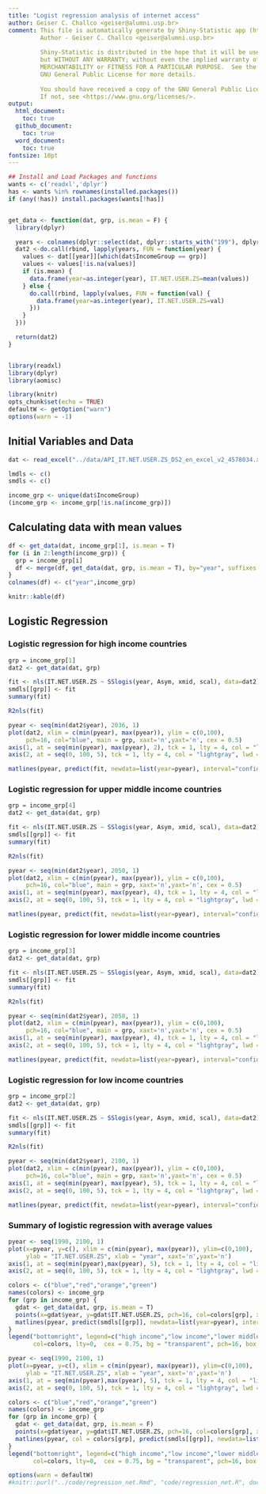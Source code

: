 ```yaml
---
title: "Logist regression analysis of internet access"
author: Geiser C. Challco <geiser@alumni.usp.br>
comment: This file is automatically generate by Shiny-Statistic app (https://statistic.geiser.tech/)
         Author - Geiser C. Challco <geiser@alumni.usp.br>
         
         Shiny-Statistic is distributed in the hope that it will be useful,
         but WITHOUT ANY WARRANTY; without even the implied warranty of
         MERCHANTABILITY or FITNESS FOR A PARTICULAR PURPOSE.  See the
         GNU General Public License for more details.
         
         You should have received a copy of the GNU General Public License.
         If not, see <https://www.gnu.org/licenses/>.
output:
  html_document:
    toc: true
  github_document:
    toc: true
  word_document:
    toc: true
fontsize: 10pt
---
```


```r
## Install and Load Packages and functions
wants <- c('readxl','dplyr')
has <- wants %in% rownames(installed.packages())
if (any(!has)) install.packages(wants[!has])


get_data <- function(dat, grp, is.mean = F) {
  library(dplyr)

  years <- colnames(dplyr::select(dat, dplyr::starts_with("199"), dplyr::starts_with("20")))
  dat2 <-do.call(rbind, lapply(years, FUN = function(year) {
    values <- dat[[year]][which(dat$IncomeGroup == grp)]
    values <- values[!is.na(values)]
    if (is.mean) {
      data.frame(year=as.integer(year), IT.NET.USER.ZS=mean(values))
    } else {
      do.call(rbind, lapply(values, FUN = function(val) {
        data.frame(year=as.integer(year), IT.NET.USER.ZS=val)
      }))
    }
  }))

  return(dat2)
}


library(readxl)
library(dplyr)
library(aomisc)
```

```r
library(knitr)
opts_chunk$set(echo = TRUE)
defaultW <- getOption("warn")
options(warn = -1)
```

## Initial Variables and Data


```r
dat <- read_excel("../data/API_IT.NET.USER.ZS_DS2_en_excel_v2_4578034.xlsx", sheet = "Data")

lmdls <- c()
smdls <- c()

income_grp <- unique(dat$IncomeGroup)
(income_grp <- income_grp[!is.na(income_grp)])
```

## Calculating data with mean values

```r
df <- get_data(dat, income_grp[1], is.mean = T)
for (i in 2:length(income_grp)) {
  grp = income_grp[i]
  df <- merge(df, get_data(dat, grp, is.mean = T), by="year", suffixes = c(income_grp[i-1], grp))
}
colnames(df) <- c("year",income_grp)

knitr::kable(df)
```

## Logistic Regression

### Logistic regression for high income countries

```r
grp = income_grp[1]
dat2 <- get_data(dat, grp)

fit <- nls(IT.NET.USER.ZS ~ SSlogis(year, Asym, xmid, scal), data=dat2)
smdls[[grp]] <- fit
summary(fit)
```

```r
R2nls(fit)
```

```r
pyear <- seq(min(dat2$year), 2036, 1)
plot(dat2, xlim = c(min(pyear), max(pyear)), ylim = c(0,100),
     pch=16, col="blue", main = grp, xaxt='n',yaxt='n', cex = 0.5)
axis(1, at = seq(min(pyear), max(pyear), 2), tck = 1, lty = 4, col = "lightgray", lwd = 0.75)
axis(2, at = seq(0, 100, 5), tck = 1, lty = 4, col = "lightgray", lwd = 0.75)

matlines(pyear, predict(fit, newdata=list(year=pyear), interval="confidence"), lwd=1.25)
```


### Logistic regression for upper middle income countries

```r
grp = income_grp[4]
dat2 <- get_data(dat, grp)

fit <- nls(IT.NET.USER.ZS ~ SSlogis(year, Asym, xmid, scal), data=dat2)
smdls[[grp]] <- fit
summary(fit)
```

```r
R2nls(fit)
```

```r
pyear <- seq(min(dat2$year), 2050, 1)
plot(dat2, xlim = c(min(pyear), max(pyear)), ylim = c(0,100),
     pch=16, col="blue", main = grp, xaxt='n',yaxt='n', cex = 0.5)
axis(1, at = seq(min(pyear), max(pyear), 4), tck = 1, lty = 4, col = "lightgray", lwd = 0.75)
axis(2, at = seq(0, 100, 5), tck = 1, lty = 4, col = "lightgray", lwd = 0.75)

matlines(pyear, predict(fit, newdata=list(year=pyear), interval="confidence"), lwd=1.25)
```


### Logistic regression for lower middle income countries

```r
grp = income_grp[3]
dat2 <- get_data(dat, grp)

fit <- nls(IT.NET.USER.ZS ~ SSlogis(year, Asym, xmid, scal), data=dat2)
smdls[[grp]] <- fit
summary(fit)
```

```r
R2nls(fit)
```

```r
pyear <- seq(min(dat2$year), 2058, 1)
plot(dat2, xlim = c(min(pyear), max(pyear)), ylim = c(0,100),
     pch=16, col="blue", main = grp, xaxt='n',yaxt='n', cex = 0.5)
axis(1, at = seq(min(pyear), max(pyear), 4), tck = 1, lty = 4, col = "lightgray", lwd = 0.75)
axis(2, at = seq(0, 100, 5), tck = 1, lty = 4, col = "lightgray", lwd = 0.75)

matlines(pyear, predict(fit, newdata=list(year=pyear), interval="confidence"), lwd=1.25)
```


### Logistic regression for low income countries

```r
grp = income_grp[2]
dat2 <- get_data(dat, grp)

fit <- nls(IT.NET.USER.ZS ~ SSlogis(year, Asym, xmid, scal), data=dat2)
smdls[[grp]] <- fit
summary(fit)
```

```r
R2nls(fit)
```

```r
pyear <- seq(min(dat2$year), 2100, 1)
plot(dat2, xlim = c(min(pyear), max(pyear)), ylim = c(0,100),
     pch=16, col="blue", main = grp, xaxt='n',yaxt='n', cex = 0.5)
axis(1, at = seq(min(pyear), max(pyear), 5), tck = 1, lty = 4, col = "lightgray", lwd = 0.75)
axis(2, at = seq(0, 100, 5), tck = 1, lty = 4, col = "lightgray", lwd = 0.75)

matlines(pyear, predict(fit, newdata=list(year=pyear), interval="confidence"), lwd=1.25)
```

### Summary of logistic regression with average values

```r
pyear <- seq(1990, 2100, 1)
plot(x=pyear, y=c(), xlim = c(min(pyear), max(pyear)), ylim=c(0,100),
     ylab = "IT.NET.USER.ZS", xlab = "year", xaxt='n',yaxt='n')
axis(1, at = seq(min(pyear),max(pyear), 5), tck = 1, lty = 4, col = "lightgray", lwd = 0.75)
axis(2, at = seq(0, 100, 5), tck = 1, lty = 4, col = "lightgray", lwd = 0.75)

colors <- c("blue","red","orange","green")
names(colors) <- income_grp
for (grp in income_grp) {
  gdat <- get_data(dat, grp, is.mean = T)
  points(x=gdat$year, y=gdat$IT.NET.USER.ZS, pch=16, col=colors[grp], xaxt='n', yaxt='n', cex=0.75)
  matlines(pyear, predict(smdls[[grp]], newdata=list(year=pyear), interval="confidence"), lwd=1)
}
legend("bottomright", legend=c("high income","low income","lower middle income","upper middle income"),
       col=colors, lty=0,  cex = 0.75, bg = "transparent", pch=16, box.lty=0)
```


```r
pyear <- seq(1990, 2100, 1)
plot(x=pyear, y=c(), xlim = c(min(pyear), max(pyear)), ylim=c(0,100),
     ylab = "IT.NET.USER.ZS", xlab = "year", xaxt='n',yaxt='n')
axis(1, at = seq(min(pyear),max(pyear), 5), tck = 1, lty = 4, col = "lightgray", lwd = 0.75)
axis(2, at = seq(0, 100, 5), tck = 1, lty = 4, col = "lightgray", lwd = 0.75)

colors <- c("blue","red","orange","green")
names(colors) <- income_grp
for (grp in income_grp) {
  gdat <- get_data(dat, grp, is.mean = F)
  points(x=gdat$year, y=gdat$IT.NET.USER.ZS, pch=16, col=colors[grp], xaxt='n', yaxt='n', cex=0.25)
  matlines(pyear, col = colors[grp], predict(smdls[[grp]], newdata=list(year=pyear), interval="confidence"), lwd=1)
}
legend("bottomright", legend=c("high income","low income","lower middle income","upper middle income"),
       col=colors, lty=0,  cex = 0.75, bg = "transparent", pch=16, box.lty=0)
```

```r
options(warn = defaultW)
#knitr::purl("../code/regression_net.Rmd", "code/regression_net.R", documentation = 2)
```
